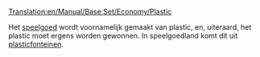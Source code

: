 [[Translation:en/Manual/Base Set/Economy/Plastic]]

{{nl/Vracht|name=Plastic
|image=PlasticFountains.png
|geproduceerd=[[nl/Manual/Base Set/Economy/Plasticfonteinen|Plasticfonteinen]]
|geaccepteerd=[[nl/Manual/Base Set/Economy/Speelgoedfabriek|Speelgoedfabriek]]
}}

Het [[nl/speelgoed|speelgoed]] wordt voornamelijk gemaakt van plastic, en, uiteraard, het plastic moet ergens worden gewonnen. In speelgoedland komt dit uit [[nl/Manual/Base Set/Economy/Plasticfonteinen|plasticfonteinen]].